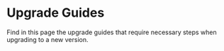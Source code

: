 
# Upgrade Guides

Find in this page the upgrade guides that require necessary steps when upgrading to a new version.

<DocCardList items={useCurrentSidebarCategory().items}/>